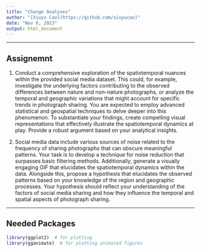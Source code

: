 ```yaml
---
title: "Change Analyses"
author: "[Xiuyu Cao](https://github.com/xiuyucao)"
date: "Nov 6, 2023"
output: html_document
---
```


******************************************************
## Assignemnt
1. Conduct a comprehensive exploration of the spatiotemporal nuances within the provided social media dataset. This could, for example, investigate the underlying factors contributing to the observed differences between nature and non-nature photographs, or analyze the temporal and geographic variations that might account for specific trends in photograph sharing. You are expected to employ advanced statistical and geospatial techniques to delve deeper into this phenomenon. To substantiate your findings, create compelling visual representations that effectively illustrate the spatiotemporal dynamics at play. Provide a robust argument based on your analytical insights.

2. Social media data include various sources of noise related to the frequency of sharing photographs that can obscure meaningful patterns. Your task is to develop a technique for noise reduction that surpasses basic filtering methods. Additionally, generate a visually engaging GIF that elucidates the spatiotemporal dynamics within the data. Alongside this, propose a hypothesis that elucidates the observed patterns based on your knowledge of the region and geographic processes. Your hypothesis should reflect your understanding of the factors of social media sharing and how they influence the temporal and spatial aspects of photograph sharing.

******************************************************
## Needed Packages
```r
library(ggplot2)  # for plotting
library(gganimate)  # for plotting animated figures
```




